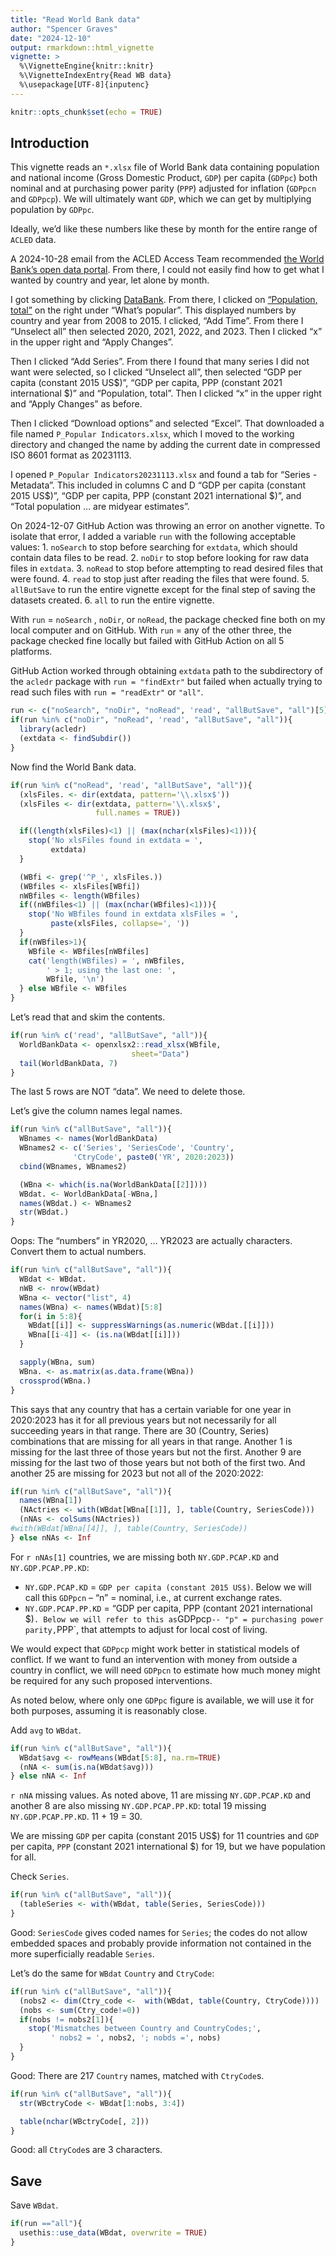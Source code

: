 ```yaml
---
title: "Read World Bank data"
author: "Spencer Graves"
date: "2024-12-10"
output: rmarkdown::html_vignette
vignette: >
  %\VignetteEngine{knitr::knitr}
  %\VignetteIndexEntry{Read WB data}
  %\usepackage[UTF-8]{inputenc}
---
```


```r
knitr::opts_chunk$set(echo = TRUE)
```

## Introduction

This vignette reads an `*.xlsx` file of World Bank data containing population and  national income (Gross Domestic Product, `GDP`) per capita (`GDPpc`) both nominal and at purchasing power parity (`PPP`) adjusted for inflation (`GDPpcn` and `GDPpcp`). We will ultimately want `GDP`, which we can get by multiplying population by `GDPpc`. 

Ideally, we'd like these numbers like these by month for the entire range of `ACLED` data. 

A 2024-10-28 email from the ACLED Access Team recommended [the World Bank's open data portal](https://data.worldbank.org/). From there, I could not easily find how to get what I wanted by country and year, let alone by month. 

I got something by clicking [DataBank](https://databank.worldbank.org/home.aspx). From there, I clicked on ["Population, total"](https://databank.worldbank.org/indicator/SP.POP.TOTL/1ff4a498/Popular-Indicators) on the right under "What's popular". This displayed numbers by country and year from 2008 to 2015. I clicked, "Add Time". From there I "Unselect all" then selected 2020, 2021, 2022, and 2023. Then I clicked "x" in the upper right and "Apply Changes". 

Then I clicked "Add Series". From there I found that many series I did not want were selected, so I clicked "Unselect all", then selected "GDP per capita (constant 2015 US$)", "GDP per capita, PPP (constant 2021 international $)" and "Population, total". Then I clicked "x" in the upper right and "Apply Changes" as before. 

Then I clicked "Download options" and selected "Excel". That downloaded a file named `P_Popular Indicators.xlsx`, which I moved to the working directory and changed the name by adding the current date in compressed ISO 8601 format as 20231113. 

I opened `P_Popular Indicators20231113.xlsx` and found a tab for "Series - Metadata". This included in columns C and D "GDP per capita (constant 2015 US$)", "GDP per capita, PPP (constant 2021 international $)", and "Total population ... are midyear estimates". 

On 2024-12-07 GitHub Action was throwing an error on another vignette. To isolate that error, I added a variable `run` with the following acceptable values: 
1. `noSearch` to stop before searching for `extdata`, which should contain data files to be read. 
2. `noDir` to stop before looking for raw data files in `extdata`. 
3. `noRead` to stop before attempting to read desired files that were found.
4. `read` to stop just after reading the files that were found. 
5. `allButSave` to run the entire vignette except for the final step of saving the datasets created. 
6. `all` to run the entire vignette. 

With `run` = `noSearch` , `noDir`, or `noRead`, the package checked fine both on my local computer and on GitHub. With `run` = any of the other three, the package checked fine locally but failed with GitHub Action on all 5 platforms. 

GitHub Action worked through obtaining `extdata` path to the subdirectory of the `acledr` package with `run = "findExtr"` but failed when actually trying to read such files with `run = "readExtr"` or `"all"`. 

```r
run <- c("noSearch", "noDir", "noRead", 'read', "allButSave", "all")[5]
if(run %in% c("noDir", "noRead", 'read', "allButSave", "all")){
  library(acledr)
  (extdata <- findSubdir())
}
```

Now find the World Bank data. 

```r
if(run %in% c("noRead", 'read', "allButSave", "all")){
  (xlsFiles. <- dir(extdata, pattern='\\.xlsx$'))
  (xlsFiles <- dir(extdata, pattern='\\.xlsx$', 
                   full.names = TRUE))

  if((length(xlsFiles)<1) || (max(nchar(xlsFiles)<1))){
    stop('No xlsFiles found in extdata = ',
         extdata)
  }

  (WBfi <- grep('^P_', xlsFiles.))
  (WBfiles <- xlsFiles[WBfi])
  nWBfiles <- length(WBfiles)
  if((nWBfiles<1) || (max(nchar(WBfiles)<1))){
    stop('No WBfiles found in extdata xlsFiles = ',
         paste(xlsFiles, collapse=', '))
  }
  if(nWBfiles>1){
    WBfile <- WBfiles[nWBfiles]
    cat('length(WBfiles) = ', nWBfiles, 
        ' > 1; using the last one: ', 
        WBfile, '\n')
  } else WBfile <- WBfiles
}
```

Let's read that and skim the contents.  

```r
if(run %in% c('read', "allButSave", "all")){
  WorldBankData <- openxlsx2::read_xlsx(WBfile, 
                           sheet="Data")
  tail(WorldBankData, 7)
}
```

The last 5 rows are NOT "data". We need to delete those. 

Let's give the column names legal names. 

```r
if(run %in% c("allButSave", "all")){
  WBnames <- names(WorldBankData)
  WBnames2 <- c('Series', 'SeriesCode', 'Country', 
              'CtryCode', paste0('YR', 2020:2023))
  cbind(WBnames, WBnames2)

  (WBna <- which(is.na(WorldBankData[[2]])))
  WBdat. <- WorldBankData[-WBna,]
  names(WBdat.) <- WBnames2
  str(WBdat.)
}
```

Oops: The "numbers" in YR2020, ... YR2023 are actually characters. Convert them to actual numbers. 

```r
if(run %in% c("allButSave", "all")){
  WBdat <- WBdat.
  nWB <- nrow(WBdat)
  WBna <- vector("list", 4)
  names(WBna) <- names(WBdat)[5:8]
  for(i in 5:8){
    WBdat[[i]] <- suppressWarnings(as.numeric(WBdat.[[i]]))
    WBna[[i-4]] <- (is.na(WBdat[[i]]))
  }

  sapply(WBna, sum)
  WBna. <- as.matrix(as.data.frame(WBna))
  crossprod(WBna.)
}
```

This says that any country that has a certain variable for one year in 2020:2023 has it for all previous years but not necessarily for all succeeding years in that range. There are 30 (Country, Series) combinations that are missing for all years in that range. Another 1 is missing for the last three of those years but not the first. Another 9 are missing for the last two of those years but not both of the first two. And another 25 are missing for 2023 but not all of the 2020:2022: 


```r
if(run %in% c("allButSave", "all")){
  names(WBna[1])
  (NActries <- with(WBdat[WBna[[1]], ], table(Country, SeriesCode)))
  (nNAs <- colSums(NActries))
#with(WBdat[WBna[[4]], ], table(Country, SeriesCode))
} else nNAs <- Inf
```

For `r nNAs[1]` countries, we are missing both `NY.GDP.PCAP.KD` and `NY.GDP.PCAP.PP.KD`: 

* `NY.GDP.PCAP.KD` = `GDP per capita (constant 2015 US$)`. Below we will call this `GDPpcn` -- "n" = nominal, i.e., at current exchange rates. 
* `NY.GDP.PCAP.PP.KD` = "GDP per capita, PPP (contant 2021 international $)`. Below we will refer to this as `GDPpcp` -- "p" = purchasing power parity, `PPP`, that attempts to adjust for local cost of living. 

We would expect that `GDPpcp` might work better in statistical models of conflict. If we want to fund an intervention with money from outside a country in conflict, we will need `GDPpcn` to estimate how much money might be required for any such proposed interventions. 

As noted below, where only one `GDPpc` figure is available, we will use it for both purposes, assuming it is reasonably close. 

Add `avg` to `WBdat`. 

```r
if(run %in% c("allButSave", "all")){
  WBdat$avg <- rowMeans(WBdat[5:8], na.rm=TRUE)
  (nNA <- sum(is.na(WBdat$avg)))
} else nNA <- Inf
```

`r nNA` missing values. As noted above, 11 are missing `NY.GDP.PCAP.KD` and another 8 are also missing `NY.GDP.PCAP.PP.KD`: total 19 missing `NY.GDP.PCAP.PP.KD`. 11 + 19 = 30.  

We are missing `GDP` per capita (constant 2015 US$) for 11 countries and `GDP` per capita, `PPP` (constant 2021 international $) for 19, but we have population for all. 

Check `Series`. 

```r
if(run %in% c("allButSave", "all")){
  (tableSeries <- with(WBdat, table(Series, SeriesCode)))
}
```

Good: `SeriesCode` gives coded names for `Series`; the codes do not allow embedded spaces and probably provide information not contained in the more superficially readable `Series`. 

Let's do the same for `WBdat` `Country` and `CtryCode`:

```r
if(run %in% c("allButSave", "all")){
  (nobs2 <- dim(Ctry_code <-  with(WBdat, table(Country, CtryCode))))
  (nobs <- sum(Ctry_code!=0))
  if(nobs != nobs2[1]){
    stop('Mismatches between Country and CountryCodes;', 
         ' nobs2 = ', nobs2, '; nobds =', nobs)
  }
}
```

Good: There are 217 `Country` names, matched with `CtryCode`s. 

```r
if(run %in% c("allButSave", "all")){
  str(WBctryCode <- WBdat[1:nobs, 3:4])

  table(nchar(WBctryCode[, 2]))
}
```

Good: all `CtryCode`s are 3 characters. 

## Save 

Save `WBdat`.

```r
if(run =="all"){
  usethis::use_data(WBdat, overwrite = TRUE)
}
```

